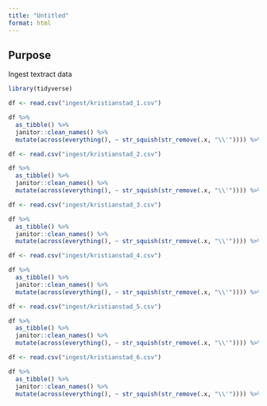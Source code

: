 ```yaml
---
title: "Untitled"
format: html
---
```


## Purpose

Ingest textract data

```r
library(tidyverse)

df <- read.csv("ingest/kristianstad_1.csv")

df %>% 
  as_tibble() %>% 
  janitor::clean_names() %>% 
  mutate(across(everything(), ~ str_squish(str_remove(.x, "\\'")))) %>% view()
```

```r
df <- read.csv("ingest/kristianstad_2.csv")

df %>% 
  as_tibble() %>% 
  janitor::clean_names() %>% 
  mutate(across(everything(), ~ str_squish(str_remove(.x, "\\'")))) %>% view()
```


```r
df <- read.csv("ingest/kristianstad_3.csv")

df %>% 
  as_tibble() %>% 
  janitor::clean_names() %>% 
  mutate(across(everything(), ~ str_squish(str_remove(.x, "\\'")))) %>% view()
```


```r
df <- read.csv("ingest/kristianstad_4.csv")

df %>% 
  as_tibble() %>% 
  janitor::clean_names() %>% 
  mutate(across(everything(), ~ str_squish(str_remove(.x, "\\'")))) %>% view()
```


```r
df <- read.csv("ingest/kristianstad_5.csv")

df %>% 
  as_tibble() %>% 
  janitor::clean_names() %>% 
  mutate(across(everything(), ~ str_squish(str_remove(.x, "\\'")))) %>% view()
```

```r
df <- read.csv("ingest/kristianstad_6.csv")

df %>% 
  as_tibble() %>% 
  janitor::clean_names() %>% 
  mutate(across(everything(), ~ str_squish(str_remove(.x, "\\'")))) %>% view()
```

